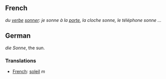 == French ==
''du [[verbe]] [[sonner]]: je sonne à la [[porte]], la cloche sonne, le téléphone sonne ...''

== German ==
''die Sonne'', the sun.

=== Translations ===

*[[French]]: [[soleil]] ''m''